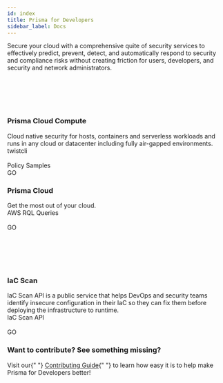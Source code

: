 ```yaml
---
id: index
title: Prisma for Developers
sidebar_label: Docs
---
```


Secure your cloud with a comprehensive quite of security services to effectively predict,
prevent, detect, and automatically respond to security and compliance risks without creating
friction for users, developers, and security and network administrators.


<section >
<div className="container">
<br></br>
<br></br>
<div className="row minheight">
<div className="col col--6">
<div class="card shadow--md">
<div class="card__header">
<h3>Prisma Cloud Compute</h3>
<description>
Cloud native security for hosts, containers and serverless workloads and runs
in any cloud or datacenter including fully air-gapped environments.
</description>
</div>
<div class="card__body">
<Link href={useBaseUrl("docs/twistcli_gs")}>
twistcli
</Link>
<br></br>
<Link href={useBaseUrl("docs/policy_samples")}>
Policy Samples
</Link>
</div>
<div class="card__footer">
<Link
className={classnames(
"button button--primary stretch",
)}
href={useBaseUrl("/docs/cloud_api")} >
GO
</Link>
</div>
</div>
</div>

<div className="col col--6">
<div class="card shadow--md">
<div class="card__header">
<h3>Prisma Cloud</h3>
<description>
Get the most out of your cloud.
</description>
</div>
<div class="card__body">
<Link href={useBaseUrl("docs/rql_aws")}>
AWS RQL Queries
</Link>
<br></br>
</div>
<div class="card__footer">
<Link
className={classnames(
"button button--primary stretch",
)}
href={useBaseUrl("/docs/rql_aws")} >
GO
</Link>
</div>
</div>
</div>
</div>

<br></br>
<br></br>
<div className="row minheight">
<div className="col col--6">
<div class="card shadow--md">
<div class="card__header">
<h3>IaC Scan</h3>
<description>
IaC Scan API is a public service that helps DevOps and security teams identify insecure 
configuration in their IaC so they can fix them before deploying the infrastructure to runtime.
</description>
</div>
<div class="card__body">
<Link href={useBaseUrl("docs/iac_api")}>
IaC Scan API
</Link>
<br></br>
</div>
<div class="card__footer">
<Link
className={classnames(
"button button--primary stretch",
)}
href={useBaseUrl("/docs/iac_api")} >
GO
</Link>
</div>
</div>
</div>
</div>



</div>
</section>
<section>
<div className="container">
<div className="row"></div>
<div className="col col--12">
<h3>Want to contribute? See something missing?</h3>
<description>
Visit our{" "}
<a href={useBaseUrl("docs/contributing")}>Contributing Guide</a>{" "}
to learn how easy it is to help make Prisma for Developers
better!
</description>
<br></br>
<br></br>
</div>
</div>
</section>
